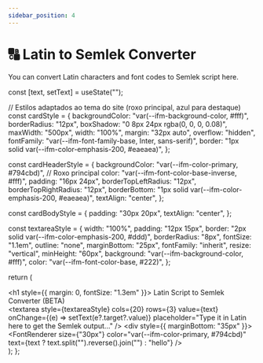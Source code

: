 ```yaml
---
sidebar_position: 4
---
```


# 🔠 Latin to Semlek Converter

You can convert Latin characters and font codes to Semlek script here.


  const [text, setText] = useState("");

  // Estilos adaptados ao tema do site (roxo principal, azul para destaque)
  const cardStyle = {
    backgroundColor: "var(--ifm-background-color, #fff)",
    borderRadius: "12px",
    boxShadow: "0 8px 24px rgba(0, 0, 0, 0.08)",
    maxWidth: "500px",
    width: "100%",
    margin: "32px auto",
    overflow: "hidden",
    fontFamily: "var(--ifm-font-family-base, Inter, sans-serif)",
    border: "1px solid var(--ifm-color-emphasis-200, #eaeaea)",
  };

  const cardHeaderStyle = {
    backgroundColor: "var(--ifm-color-primary, #794cbd)", // Roxo principal
    color: "var(--ifm-font-color-base-inverse, #fff)",
    padding: "16px 24px",
    borderTopLeftRadius: "12px",
    borderTopRightRadius: "12px",
    borderBottom: "1px solid var(--ifm-color-emphasis-200, #eaeaea)",
    textAlign: "center",
  };

  const cardBodyStyle = {
    padding: "30px 20px",
    textAlign: "center",
  };

  const textareaStyle = {
    width: "100%",
    padding: "12px 15px",
    border: "2px solid var(--ifm-color-emphasis-200, #ddd)",
    borderRadius: "8px",
    fontSize: "1.1em",
    outline: "none",
    marginBottom: "25px",
    fontFamily: "inherit",
    resize: "vertical",
    minHeight: "60px",
    background: "var(--ifm-background-color, #fff)",
    color: "var(--ifm-font-color-base, #222)",
  };

  return (
    <div style={cardStyle}>
      <div style={cardHeaderStyle}>
        <h1 style={{ margin: 0, fontSize: "1.3em" }}>
          Latin Script to Semlek Converter (BETA)
        </h1>
      </div>
      <div style={cardBodyStyle}>
        <textarea
          style={textareaStyle}
          cols={20}
          rows={3}
          value={text}
          onChange={(e) => setText(e?.target?.value)}
          placeholder="Type it in Latin here to get the Semlek output..."
        />
        <div style={{ marginBottom: "35px" }}>
          <FontRenderer
            size={"30px"}
            color="var(--ifm-color-primary, #794cbd)"
            text={text ? text.split("").reverse().join("") : "hello"}
          />
        </div>
      </div>
    </div>
  );
};

<FontRenderer
    text=". tei delr konvertr sem u sa vr semlek uei tr latin u pus ."
    rtl
    size="33px"
    color="var(--ifm-color-primary, #794cbd)"
    translit="Tei delr konvertr sem u sa vr semlek wei tr latin u pus"
/>

<SemlekLatinConverter />